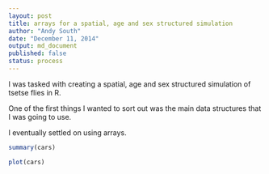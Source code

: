 ```yaml
---
layout: post
title: arrays for a spatial, age and sex structured simulation
author: "Andy South"
date: "December 11, 2014"
output: md_document
published: false
status: process
---
```


I was tasked with creating a spatial, age and sex structured simulation of tsetse flies in R.

One of the first things I wanted to sort out was the main data structures that I was going to use.

I eventually settled on using arrays.

```r
summary(cars)
```



```r
plot(cars)
```

